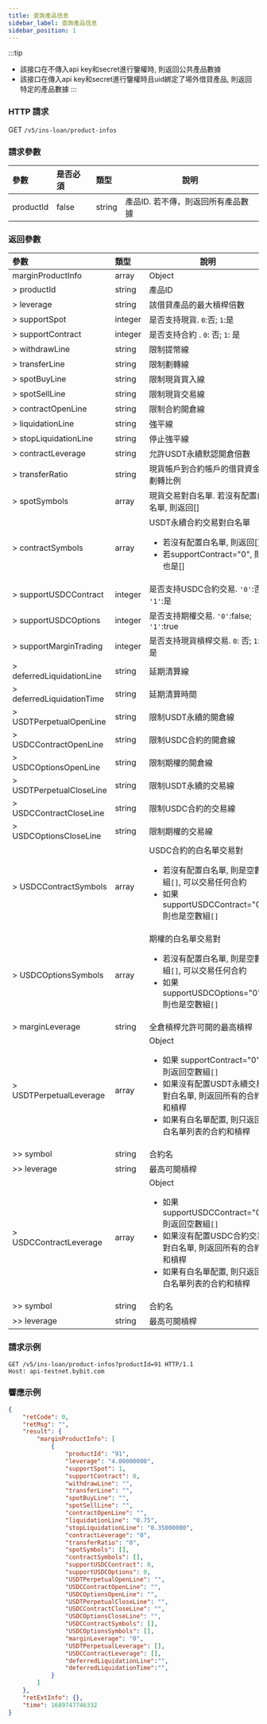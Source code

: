 ```yaml
---
title: 查詢產品信息
sidebar_label: 查詢產品信息
sidebar_position: 1
---
```


:::tip
* 該接口在不傳入api key和secret進行鑒權時, 則返回公共產品數據
* 該接口在傳入api key和secret進行鑒權時且uid綁定了場外借貸產品, 則返回特定的產品數據
:::

### HTTP 請求
GET `/v5/ins-loan/product-infos`

### 請求參數
| 參數 | 是否必須 | 類型 | 說明|
|:----- |:-------|:-----|------ |
|productId | false | string	| 產品ID. 若不傳，則返回所有產品數據|

### 返回參數
| 參數 | 類型 | 說明|
|:----- |:-----|----- |
|marginProductInfo |array |	Object |
|> productId | string | 產品ID |
|> leverage	| string | 該借貸產品的最大槓桿倍數 |
|> supportSpot | integer | 是否支持現貨. `0`:否; `1`:是 |
|> supportContract | integer | 是否支持合約 . `0`: 否; `1`: 是 |
|> withdrawLine	| string | 限制提幣線 |
|> transferLine	| string | 限制劃轉線 |
|> spotBuyLine | string	| 限制現貨買入線 |
|> spotSellLine	| string | 限制現貨交易線 |
|> contractOpenLine	| string | 限制合約開倉線 |
|> liquidationLine | string	| 強平線 |
|> stopLiquidationLine | string	|停止強平線 |
|> contractLeverage	| string |允許USDT永續默認開倉倍數 |
|> transferRatio | string |現貨帳戶到合約帳戶的借貸資金劃轉比例 |
|> spotSymbols | array |現貨交易對白名單. 若沒有配置白名單, 則返回[] |
|> contractSymbols | array |USDT永續合約交易對白名單 <ul><li>若沒有配置白名單, 則返回[]</li><li>若supportContract="0", 則也是[]</li></ul> |
|> supportUSDCContract | integer |是否支持USDC合約交易. `'0'`:否; `'1'`:是|
|> supportUSDCOptions | integer |是否支持期權交易. `'0'`:false; `'1'`:true |
|> supportMarginTrading | integer | 是否支持現貨槓桿交易. `0`: 否; `1`: 是 |
|> deferredLiquidationLine | string |延期清算線 |
|> deferredLiquidationTime | string |延期清算時間 |
|> USDTPerpetualOpenLine | string |限制USDT永續的開倉線 |
|> USDCContractOpenLine | string |限制USDC合約的開倉線 |
|> USDCOptionsOpenLine | string |限制期權的開倉線 |
|> USDTPerpetualCloseLine | string |限制USDT永續的交易線 |
|> USDCContractCloseLine | string |限制USDC合約的交易線 |
|> USDCOptionsCloseLine | string |限制期權的交易線 |
|> USDCContractSymbols | array |USDC合約的白名單交易對 <ul><li>若沒有配置白名單, 則是空數組`[]`, 可以交易任何合約</li><li>如果 supportUSDCContract="0", 則也是空數組`[]`</li></ul>|
|> USDCOptionsSymbols | array |期權的白名單交易對 <ul><li>若沒有配置白名單, 則是空數組`[]`, 可以交易任何合約</li><li>如果 supportUSDCOptions="0", 則也是空數組`[]`</li></ul> |
|> marginLeverage | string |全倉槓桿允許可開的最高槓桿 |
|> USDTPerpetualLeverage | array |Object <ul><li>如果 supportContract="0", 則返回空數組`[]`</li><li>如果沒有配置USDT永續交易對白名單, 則返回所有的合約和槓桿</li><li>如果有白名單配置, 則只返回白名單列表的合約和槓桿</li></ul> |
|>> symbol | string |合約名 |
|>> leverage | string |最高可開槓桿 |
|> USDCContractLeverage | array |Object <ul><li>如果 supportUSDCContract="0", 則返回空數組`[]`</li><li>如果沒有配置USDC合約交易對白名單, 則返回所有的合約和槓桿</li><li>如果有白名單配置, 則只返回白名單列表的合約和槓桿</li></ul> |
|>> symbol | string |合約名 |
|>> leverage | string |最高可開槓桿 |

### 請求示例

```http
GET /v5/ins-loan/product-infos?productId=91 HTTP/1.1
Host: api-testnet.bybit.com
```

### 響應示例

```json
{
    "retCode": 0,
    "retMsg": "",
    "result": {
        "marginProductInfo": [
            {
                "productId": "91",
                "leverage": "4.00000000",
                "supportSpot": 1,
                "supportContract": 0,
                "withdrawLine": "",
                "transferLine": "",
                "spotBuyLine": "",
                "spotSellLine": "",
                "contractOpenLine": "",
                "liquidationLine": "0.75",
                "stopLiquidationLine": "0.35000000",
                "contractLeverage": "0",
                "transferRatio": "0",
                "spotSymbols": [],
                "contractSymbols": [],
                "supportUSDCContract": 0,
                "supportUSDCOptions": 0,
                "USDTPerpetualOpenLine": "",
                "USDCContractOpenLine": "",
                "USDCOptionsOpenLine": "",
                "USDTPerpetualCloseLine": "",
                "USDCContractCloseLine": "",
                "USDCOptionsCloseLine": "",
                "USDCContractSymbols": [],
                "USDCOptionsSymbols": [],
                "marginLeverage": "0",
                "USDTPerpetualLeverage": [],
                "USDCContractLeverage": [],
                "deferredLiquidationLine":"",
                "deferredLiquidationTime":"",
            }
        ]
    },
    "retExtInfo": {},
    "time": 1689747746332
}
```
